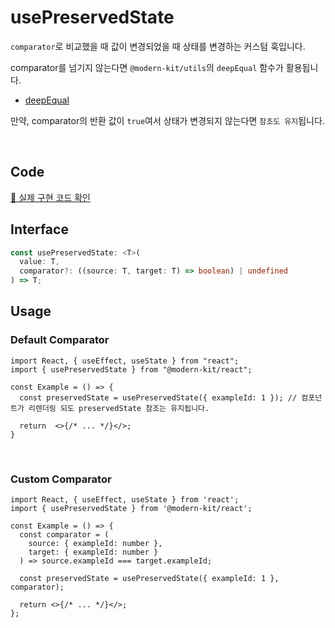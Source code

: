 # usePreservedState

`comparator`로 비교했을 때 값이 변경되었을 때 상태를 변경하는 커스텀 훅입니다.

comparator를 넘기지 않는다면 `@modern-kit/utils`의 `deepEqual` 함수가 활용됩니다.
  - [deepEqual](https://modern-agile-team.github.io/modern-kit/docs/utils/common/deepEqual)

만약, comparator의 반환 값이 `true`여서 상태가 변경되지 않는다면 `참조도 유지`됩니다.

<br />

## Code
[🔗 실제 구현 코드 확인](https://github.com/modern-agile-team/modern-kit/blob/main/packages/react/src/hooks/usePreservedState/index.ts)

## Interface
```ts title="typescript"
const usePreservedState: <T>(
  value: T,
  comparator?: ((source: T, target: T) => boolean) | undefined
) => T;
```

## Usage
### Default Comparator
```tsx title="typescript"
import React, { useEffect, useState } from "react";
import { usePreservedState } from "@modern-kit/react";

const Example = () => {
  const preservedState = usePreservedState({ exampleId: 1 }); // 컴포넌트가 리렌더링 되도 preservedState 참조는 유지됩니다.

  return  <>{/* ... */}</>;
}
```

<br />

### Custom Comparator
```tsx title="typescript"
import React, { useEffect, useState } from 'react';
import { usePreservedState } from '@modern-kit/react';

const Example = () => {
  const comparator = (
    source: { exampleId: number },
    target: { exampleId: number }
  ) => source.exampleId === target.exampleId;

  const preservedState = usePreservedState({ exampleId: 1 }, comparator);

  return <>{/* ... */}</>;
};
```